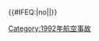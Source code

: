 {{航空事故
| year = 1992
| col1 = 
* 1月7日：[[1992年歐共體監測直升機擊落事件|歐共體監測直升機遭擊落]]
* 1月20日：'''[[因特航空148號班機空難|因特航空148號班機]]'''
* 1月28日：[[1992年阿塞拜疆Mi-8直升機遭擊落事件|阿塞拜疆Mi-8直升機遭擊落]]
* 2月14日：[[阿根廷航空386號班機食物中毒事件|阿根廷航空386號班機]]
* 3月22日：[[全美航空405号班机空难|全美航空405號班機]]
* 3月31日：[[跨空服務航空671號班機事故|跨空服務航空671號班機]]
* 6月6日：[[巴拿馬航空201號班機空難|巴拿馬航空201號班機]]
* 6月7日：[[美鷹航空5456號班機空難|美鷹航空5456號班機]]
| col2 = 
* 6月8日：[[GP特快航空861號班機空難|GP特快航空861號班機]]
* 7月24日：'''[[曼達拉航空660號班機空難|曼達拉航空660號班機]]'''
* 7月30日：[[環球航空843號班機事故|環球航空843號班機]]
* 7月31日：'''[[泰國國際航空311號班機空難|泰國國際航空311號班機]]'''
* 7月31日：'''[[中國通用航空2755號班機空難|中國通用航空7552號班機]]'''
* 8月27日：'''[[俄羅斯航空2808號班機空難|俄羅斯航空2808號班機]]'''
* 9月26日：'''[[1992年尼日利亞C-130運輸機墜機事件|尼日利亞空軍C-130型]]'''
* 9月28日：'''[[巴基斯坦國際航空268號班機空難|巴基斯坦國際航空268號班機]]†'''
| col3 = 
* 10月4日：[[以色列航空1862號班機空難|以色列航空1862號班機]]
* 10月8日：[[武汉航空4211号班机空难|武汉航空4211号班机]]
* 10月18日：[[印尼鴿記航空5601號班機空難|印尼鴿記航空5601號班機]]
* 11月14日：[[越南國家航空474號班機空難|越南國家航空474號班機]]
* 11月24日：'''[[中国南方航空3943号班机空难|中國南方航空3943號班機]]'''
* 12月21日：'''[[馬丁航空495號班機空難|馬丁航空495號班機]]'''
* 12月22日：'''[[利比亞阿拉伯航空1103號班機空難|利比亞阿拉伯航空1103號班機]]'''
}}<includeonly>{{#IFEQ:{{{cat}}}|no||[[Category:1992年航空事故]]}}</includeonly><noinclude>{{Documentation}}</noinclude>